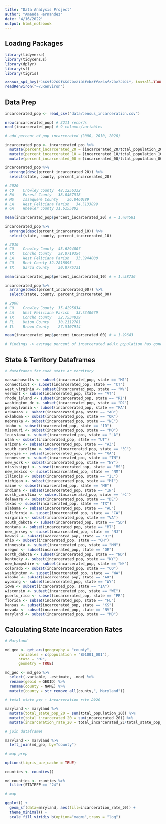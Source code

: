```yaml
---
title: "Data Analysis Project"
author: "Amanda Hernandez"
date: "4/16/2022"
output: html_notebook
---
```


## Loading Packages

```r

library(tidyverse)
library(tidycensus)
library(dplyr)
library(sf)
library(tigris)

census_api_key("8b69f2765f65670c2183febdffce6afc73c72101", install=TRUE, overwrite=TRUE)
readRenviron("~/.Renviron")

```

## Data Prep

```r

incarcerated_pop <- read_csv("data/census_incarceration.csv")

nrow(incarcerated_pop) # 3211 records
ncol(incarcerated_pop) # 9 columns/variables

# add percent of pop incarcerated (2000, 2010, 2020)

incarcerated_pop <- incarcerated_pop %>%
  mutate(percent_incarcerated_20 = (incarcerated_20/total_population_20)*100) %>%
  mutate(percent_incarcerated_10 = (incarcerated_10/total_population_10)*100) %>%
  mutate(percent_incarcerated_00 = (incarcerated_00/total_population_00)*100)

incarcerated_pop %>%
  arrange(desc(percent_incarcerated_20)) %>%
  select(state, county, percent_incarcerated_20)

# 2020
# CO	Crowley County	48.1256332		
# PA	Forest County	38.0467518		
# MS	Issaquena County	36.8460389		
# LA	West Feliciana Parish	34.5133899		
# GA	Wheeler County 31.6155802

mean(incarcerated_pop$percent_incarcerated_20) # = 1.404581

incarcerated_pop %>%
  arrange(desc(percent_incarcerated_10)) %>%
  select(state, county, percent_incarcerated_10)

# 2010
# CO	Crowley County	45.6294007		
# TX	Concho County	38.0719354		
# LA	West Feliciana Parish	33.0944000		
# CO	Bent County	32.2818895		
# TX	Garza County	30.8775731	

mean(incarcerated_pop$percent_incarcerated_10) # = 1.458736

incarcerated_pop %>%
  arrange(desc(percent_incarcerated_00)) %>%
  select(state, county, percent_incarcerated_00)

# 2000
# CO	Crowley County	35.4295034		
# LA	West Feliciana Parish	33.2340679		
# TX	Concho County	32.7534039		
# FL	Union County	30.2112781		
# IL	Brown County	27.5107914

mean(incarcerated_pop$percent_incarcerated_00) # = 1.19643

# findings -> average percent of incarcerated adult population has gone down since 2000, Crowley County + West Feliciana Parish are on every top 5 list

```
## State & Territory Dataframes

```r

# dataframes for each state or territory

massachusetts <- subset(incarcerated_pop, state == "MA")
connecticut <- subset(incarcerated_pop, state == "CT")
west_virginia <- subset(incarcerated_pop, state == "WV")
vermont <- subset(incarcerated_pop, state == "VT")
rhode_island <- subset(incarcerated_pop, state == "RI")
washington_dc <- subset(incarcerated_pop, state == "DC")
pennsylvania <- subset(incarcerated_pop, state == "PA")
arkansas <- subset(incarcerated_pop, state == "AR")
oklahoma <- subset(incarcerated_pop, state == "OK")
nebraska <- subset(incarcerated_pop, state == "NE")
idaho <- subset(incarcerated_pop, state == "ID")
missouri <- subset(incarcerated_pop, state == "MO")
louisiana <- subset(incarcerated_pop, state == "LA")
utah <- subset(incarcerated_pop, state == "UT")
arizona <- subset(incarcerated_pop, state == "AZ")
south_carolina <- subset(incarcerated_pop, state == "SC")
georgia <- subset(incarcerated_pop, state == "GA")
tennessee <- subset(incarcerated_pop, state == "TN")
new_york <- subset(incarcerated_pop, state == "NY")
mississippi <- subset(incarcerated_pop, state == "MS")
new_mexico <- subset(incarcerated_pop, state == "NM")
illinois <- subset(incarcerated_pop, state == "IL")
michigan <- subset(incarcerated_pop, state == "MI")
maine <- subset(incarcerated_pop, state == "ME")
indiana <- subset(incarcerated_pop, state == "IN")
north_carolina <- subset(incarcerated_pop, state == "NC")
delaware <- subset(incarcerated_pop, state == "DE")
texas <- subset(incarcerated_pop, state == "TX")
alabama <- subset(incarcerated_pop, state == "AL")
california <- subset(incarcerated_pop, state == "CA")
virginia <- subset(incarcerated_pop, state == "VA")
south_dakota <- subset(incarcerated_pop, state == "SD")
montana <- subset(incarcerated_pop, state == "MT")
new_jersey <- subset(incarcerated_pop, state == "NJ")
hawaii <- subset(incarcerated_pop, state == "HI")
ohio <- subset(incarcerated_pop, state == "OH")
minnesota <- subset(incarcerated_pop, state == "MN")
oregon <- subset(incarcerated_pop, state == "OR")
north_dakota <- subset(incarcerated_pop, state == "ND")
kentucky <- subset(incarcerated_pop, state == "KY")
new_hampshire <- subset(incarcerated_pop, state == "NH")
colorado <- subset(incarcerated_pop, state == "CO")
washington <- subset(incarcerated_pop, state == "WA")
alaska <- subset(incarcerated_pop, state == "AK")
wyoming <- subset(incarcerated_pop, state == "WY")
iowa <- subset(incarcerated_pop, state == "IA")
wisconsin <- subset(incarcerated_pop, state == "WI")
puerto_rico <- subset(incarcerated_pop, state == "PR")
florida <- subset(incarcerated_pop, state == "FL")
kansas <- subset(incarcerated_pop, state == "KS")
nevada <- subset(incarcerated_pop, state == "NV")
maryland <- subset(incarcerated_pop, state == "MD")

```

## Calculating State Incarceration Rates

```r

# Maryland

md_geo <- get_acs(geography = "county",
      variables = c(population = "B01001_001"),
      state = "MD",
      geometry = TRUE)

md_geo <- md_geo %>% 
  select(-variable, -estimate, -moe) %>%
  rename(geoid = GEOID) %>%
  rename(county = NAME) %>%
  mutate(county = str_remove_all(county,", Maryland"))

# total state pop + incarceration rate 2020

maryland <- maryland %>%
  mutate(total_state_pop_20 = sum(total_population_20)) %>%
  mutate(total_incarcerated_20 = sum(incarcerated_20)) %>%
  mutate(incarceration_rate_20 = total_incarcerated_20/total_state_pop_20*100000)

# join dataframes

maryland <- maryland %>%
  left_join(md_geo, by="county")

# map prep

options(tigris_use_cache = TRUE)

counties <- counties()

md_counties <- counties %>%
  filter(STATEFP == "24")

# map

ggplot() + 
  geom_sf(data=maryland, aes(fill=incarceration_rate_20)) +
  theme_minimal() +
  scale_fill_viridis_b(option="magma",trans = "log") 

```
